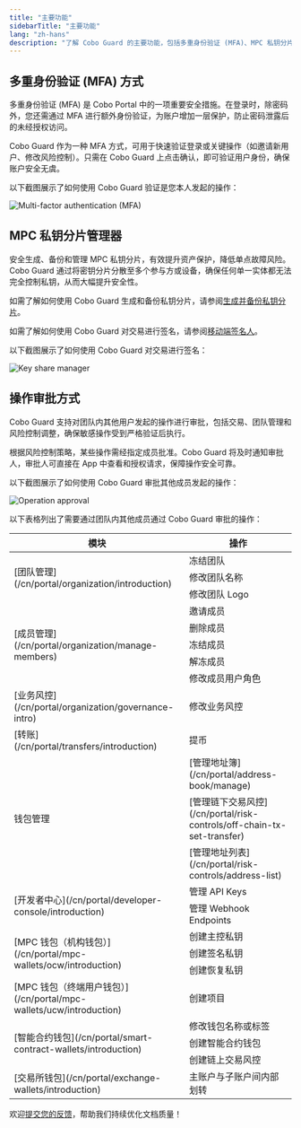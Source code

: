 ```yaml
---
title: "主要功能"
sidebarTitle: "主要功能"
lang: "zh-hans"
description: "了解 Cobo Guard 的主要功能，包括多重身份验证 (MFA)、MPC 私钥分片管理和操作审批。"
---
```


## 多重身份验证 (MFA) 方式

多重身份验证 (MFA) 是 Cobo Portal 中的一项重要安全措施。在登录时，除密码外，您还需通过 MFA 进行额外身份验证，为账户增加一层保护，防止密码泄露后的未经授权访问。

Cobo Guard 作为一种 MFA 方式，可用于快速验证登录或关键操作（如邀请新用户、修改风险控制）。只需在 Cobo Guard 上点击确认，即可验证用户身份，确保账户安全无虞。

以下截图展示了如何使用 Cobo Guard 验证是您本人发起的操作：

<img src="/cn/images/cobo-guard/mfa.png" className="screenshot_modal" alt="Multi-factor authentication (MFA)" />

## MPC 私钥分片管理器
安全生成、备份和管理 MPC 私钥分片，有效提升资产保护，降低单点故障风险。Cobo Guard 通过将密钥分片分散至多个参与方或设备，确保任何单一实体都无法完全控制私钥，从而大幅提升安全性。

如需了解如何使用 Cobo Guard 生成和备份私钥分片，请参阅[生成并备份私钥分片](/cn/guard/generate-and-back-up-key-shares)。

如需了解如何使用 Cobo Guard 对交易进行签名，请参阅[移动端签名人](/cn/portal/mpc-wallets/ocw/holder-group-main-group#signer-type)。

以下截图展示了如何使用 Cobo Guard 对交易进行签名：

<img src="/cn/images/cobo-guard/sign-tx.jpg" className="screenshot_modal" alt="Key share manager" />

## 操作审批方式

Cobo Guard 支持对团队内其他用户发起的操作进行审批，包括交易、团队管理和风险控制调整，确保敏感操作受到严格验证后执行。

根据风险控制策略，某些操作需经指定成员批准。Cobo Guard 将及时通知审批人，审批人可直接在 App 中查看和授权请求，保障操作安全可靠。

以下截图展示了如何使用 Cobo Guard 审批其他成员发起的操作：

<img src="/cn/images/cobo-guard/approve.png" className="screenshot_modal" alt="Operation approval" />

以下表格列出了需要通过团队内其他成员通过 Cobo Guard 审批的操作：

<table>
  <thead>
    <tr>
      <th>模块</th>
      <th>操作</th>
    </tr>
  </thead>
  <tbody>
    <tr>
      <td rowspan="3">[团队管理](/cn/portal/organization/introduction)</td>
      <td>冻结团队</td>
    </tr>
    <tr>
      <td>修改团队名称</td>
    </tr>
    <tr>
      <td>修改团队 Logo</td>
    </tr>
    <tr>
      <td rowspan="5">[成员管理](/cn/portal/organization/manage-members)</td>
      <td>邀请成员</td>
    </tr>
    <tr>
      <td>删除成员</td>
    </tr>
    <tr>
      <td>冻结成员</td>
    </tr>
    <tr>
      <td>解冻成员</td>
    </tr>
    <tr>
      <td>修改成员用户角色</td>
    </tr>
    <tr>
      <td>[业务风控](/cn/portal/organization/governance-intro)</td>
      <td>修改业务风控</td>
    </tr>
    <tr>
      <td>[转账](/cn/portal/transfers/introduction)</td>
      <td>提币</td>
    </tr>
    <tr>
      <td rowspan="3">钱包管理</td>
      <td>[管理地址簿](/cn/portal/address-book/manage)</td>
    </tr>
    <tr>
      <td>[管理链下交易风控](/cn/portal/risk-controls/off-chain-tx-set-transfer)</td>
    </tr>
    <tr>
      <td>[管理地址列表](/cn/portal/risk-controls/address-list)</td>
    </tr>
    <tr>
      <td rowspan="2">[开发者中心](/cn/portal/developer-console/introduction)</td>
      <td>管理 API Keys</td>
    </tr>
    <tr>
      <td>管理 Webhook Endpoints</td>
    </tr>
    <tr>
      <td rowspan="3">[MPC 钱包（机构钱包）](/cn/portal/mpc-wallets/ocw/introduction)</td>
      <td>创建主控私钥</td>
    </tr>
    <tr>
      <td>创建签名私钥</td>
    </tr>
    <tr>
      <td>创建恢复私钥</td>
    </tr>
    <tr>
      <td>[MPC 钱包（终端用户钱包）](/cn/portal/mpc-wallets/ucw/introduction)</td>
      <td>创建项目</td>
    </tr>
    <tr>
      <td rowspan="3">[智能合约钱包](/cn/portal/smart-contract-wallets/introduction)</td>
      <td>修改钱包名称或标签</td>
    </tr>
    <tr>
      <td>创建智能合约钱包</td>
    </tr>
    <tr>
      <td>创建链上交易风控</td>
    </tr>
    <tr>
      <td>[交易所钱包](/cn/portal/exchange-wallets/introduction)</td>
      <td>主账户与子账户间内部划转</td>
    </tr>
  </tbody>
</table>

<Tip>欢迎[提交您的反馈](https://forms.zohopublic.com/cobo/form/DocumentFeedbackForm/formperma/QvLOhxJv1_JMsJ-1dleZ8Itb_7rzN-LtgvsDdxosoVI?referrername=manuals)，帮助我们持续优化文档质量！</Tip>